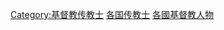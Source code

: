 {{Categories by country|nocat}}
[[Category:基督教传教士|Category:基督教传教士]]
[[Category:各国传教士|]]
[[Category:各國基督教人物|]]